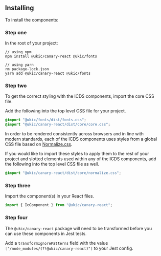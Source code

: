 
<Meta title="Getting started" />

## Installing

To install the components:

### Step one

In the root of your project:

```shell
// using npm
npm install @ukic/canary-react @ukic/fonts

// using yarn
rm package-lock.json
yarn add @ukic/canary-react @ukic/fonts
```

### Step two

To get the correct styling with the ICDS components, import the core CSS file.

Add the following into the top level CSS file for your project.

```css
@import "@ukic/fonts/dist/fonts.css";
@import "@ukic/canary-react/dist/core/core.css";
```

In order to be rendered consistently across browsers and in line with modern standards, each of the ICDS components uses styles from a global CSS file based on [Normalize.css](https://necolas.github.io/normalize.css/).

If you would like to import these styles to apply them to the rest of your project and slotted elements used within any of the ICDS components, add the following into the top level CSS file as well.

```css
@import "@ukic/canary-react/dist/core/normalize.css";
```

### Step three

Import the component(s) in your React files.

```jsx
import { IcComponent } from "@ukic/canary-react";
```

### Step four

The `@ukic/canary-react` package will need to be transformed before you can use these components in Jest tests.

Add a `transformIgnorePatterns` field with the value `["/node_modules/(?!@ukic/canary-react)"]` to your Jest config.

